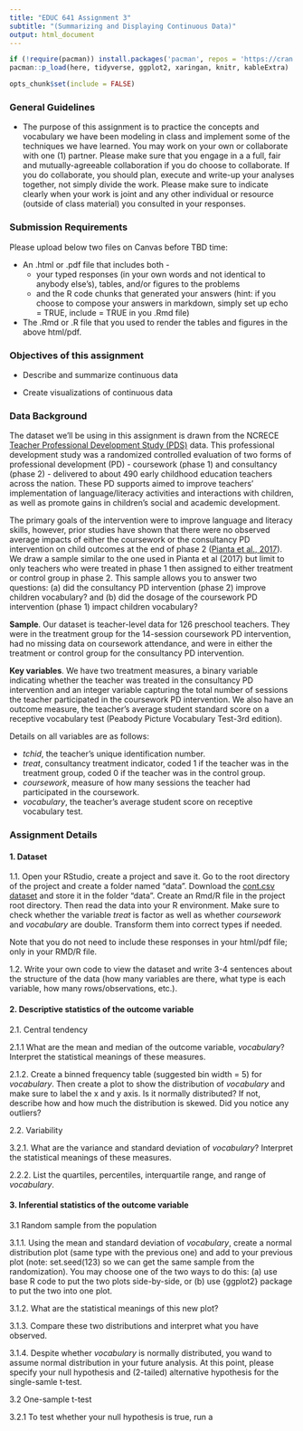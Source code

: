 ```yaml
---
title: "EDUC 641 Assignment 3"
subtitle: "(Summarizing and Displaying Continuous Data)"
output: html_document
---
```

```R
if (!require(pacman)) install.packages('pacman', repos = 'https://cran.rstudio.com')
pacman::p_load(here, tidyverse, ggplot2, xaringan, knitr, kableExtra)

opts_chunk$set(include = FALSE)
```

### General Guidelines

* The purpose of this assignment is to practice the concepts and vocabulary we have been modeling in class and implement some of the techniques we have learned. You may work on your own or collaborate with one (1) partner. Please make sure that you engage in a a full, fair and mutually-agreeable collaboration if you do choose to collaborate. If you do collaborate, you should plan, execute and write-up your analyses together, not simply divide the work. Please make sure to indicate clearly when your work is joint and any other individual or resource (outside of class material) you consulted in your responses.

### Submission Requirements

Please upload below two files on Canvas before TBD time:  

 * An .html or .pdf file that includes both - 
   + your typed responses (in your own words and not identical to anybody else's), tables, and/or figures to the problems  
   + and the R code chunks that generated your answers (hint: if you choose to compose your answers in markdown, simply set up echo = TRUE, include = TRUE in you .Rmd file)  
   
 * The .Rmd or .R file that you used to render the tables and figures in the above html/pdf. 

### Objectives of this assignment

 * Describe and summarize continuous data

 * Create visualizations of continuous data

### Data Background

The dataset we'll be using in this assignment is drawn from the NCRECE [Teacher Professional Development Study (PDS)](https://www.icpsr.umich.edu/web/ICPSR/studies/34848) data. This professional development study was a randomized controlled evaluation of two forms of professional development (PD) - coursework (phase 1) and consultancy (phase 2) - delivered to about 490 early childhood education teachers across the nation. These PD supports aimed to improve teachers' implementation of language/literacy activities and interactions with children, as well as promote gains in children's social and academic development. 

The primary goals of the intervention were to improve language and literacy skills, however, prior studies have shown that there were no observed average impacts of either the coursework or the consultancy PD intervention on child outcomes at the end of phase 2 ([Pianta et al., 2017](https://www.tandfonline.com/doi/abs/10.1080/10409289.2017.1319783?journalCode=heed20)). We draw a sample similar to the one used in Pianta et al (2017) but limit to only teachers who were treated in phase 1 then assigned to either treatment or control group in phase 2. This sample allows you to answer two questions: (a) did the consultancy PD intervention (phase 2) improve children vocabulary? and (b) did the dosage of the coursework PD intervention (phase 1) impact children vocabulary?

**Sample**. Our dataset is teacher-level data for 126 preschool teachers. They were in the treatment group for the 14-session coursework PD intervention, had no missing data on coursework attendance, and were in either the treatment or control group for the consultancy PD intervention.

**Key variables**. We have two treatment measures, a binary variable indicating whether the teacher was treated in the consultancy PD intervention and an integer variable capturing the total number of sessions the teacher participated in the coursework PD intervention. We also have an outcome measure, the teacher's average student standard score on a receptive vocabulary test (Peabody Picture Vocabulary Test-3rd edition). 

Details on all variables are as follows:

 * *tchid*, the teacher's unique identification number.
 * *treat*, consultancy treatment indicator, coded 1 if the teacher was in the treatment group, coded 0 if the teacher was in the control group.  
 * *coursework*, measure of how many sessions the teacher had participated in the coursework. 
 * *vocabulary*, the teacher's average student score on receptive vocabulary test. 

### Assignment Details

#### 1. Dataset

1.1. Open your RStudio, create a project and save it. Go to the root directory of the project and create a folder named "data". Download the [cont.csv dataset](./data/cont.csv) and store it in the folder "data". Create an Rmd/R file in the project root directory. Then read the data into your R environment. 
Make sure to check whether the variable *treat* is factor as well as whether *coursework* and *vocabulary* are double. Transform them into correct types if needed. 

Note that you do not need to include these responses in your html/pdf file; only in your RMD/R file.

1.2. Write your own code to view the dataset and write 3-4 sentences about the structure of the data (how many variables are there, what type is each variable, how many rows/observations, etc.).  

#### 2. Descriptive statistics of the outcome variable

2.1. Central tendency

2.1.1 What are the mean and median of the outcome variable, *vocabulary*? Interpret the statistical meanings of these measures.

2.1.2. Create a binned frequency table (suggested bin width = 5) for *vocabulary*. Then create a plot to show the distribution of *vocabulary* and make sure to label the x and y axis. Is it normally distributed? If not, describe how and how much the distribution is skewed. Did you notice any outliers?

2.2. Variability 

3.2.1. What are the variance and standard deviation of *vocabulary*? Interpret the statistical meanings of these measures.

2.2.2. List the quartiles, percentiles, interquartile range, and range of *vocabulary*.

#### 3. Inferential statistics of the outcome variable 

3.1 Random sample from the population 

3.1.1. Using the mean and standard deviation of *vocabulary*, create a normal distribution plot (same type with the previous one) and add to your previous plot (note: set.seed(123) so we can get the same sample from the randomization). You may choose one of the two ways to do this: (a) use base R code to put the two plots side-by-side, or (b) use {ggplot2} package to put the two into one plot. 

3.1.2. What are the statistical meanings of this new plot?

3.1.3. Compare these two distributions and interpret what you have observed.

3.1.4. Despite whether *vocabulary* is normally distributed, you wand to assume normal distribution in your future analysis. At this point, please specify your null hypothesis and (2-tailed) alternative hypothesis for the single-samle t-test.

3.2 One-sample t-test

3.2.1 To test whether your null hypothesis is true, run a 









